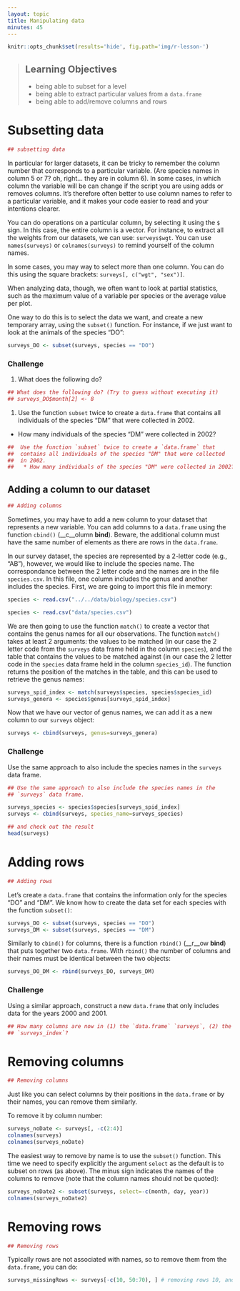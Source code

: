 ```yaml
---
layout: topic
title: Manipulating data
minutes: 45
---
```


```r
knitr::opts_chunk$set(results='hide', fig.path='img/r-lesson-')
```

> ## Learning Objectives
>
> * being able to subset for a level
> * being able to extract particular values from a `data.frame`
> * being able to add/remove columns and rows


# Subsetting data

```r
## subsetting data
```

In particular for larger datasets, it can be tricky to remember the column
number that corresponds to a particular variable. (Are species names in column 5
or 7? oh, right... they are in column 6). In some cases, in which column the
variable will be can change if the script you are using adds or removes
columns. It's therefore often better to use column names to refer to a
particular variable, and it makes your code easier to read and your intentions
clearer.

You can do operations on a particular column, by selecting it using the `$`
sign. In this case, the entire column is a vector. For instance, to extract all
the weights from our datasets, we can use: `surveys$wgt`. You can use
`names(surveys)` or `colnames(surveys)` to remind yourself of the column names.

In some cases, you may way to select more than one column. You can do this using
the square brackets: `surveys[, c("wgt", "sex")]`.

When analyzing data, though, we often want to look at partial statistics, such
as the maximum value of a variable per species or the average value per plot.

One way to do this is to select the data we want, and create a new temporary
array, using the `subset()` function. For instance, if we just want to look at
the animals of the species "DO":

```r
surveys_DO <- subset(surveys, species == "DO")
```

### Challenge

1. What does the following do?

  ```r
  ## What does the following do? (Try to guess without executing it)
  ## surveys_DO$month[2] <- 8
  ```

1. Use the function `subset` twice to create a `data.frame` that contains all
individuals of the species "DM" that were collected in 2002.
  * How many individuals of the species "DM" were collected in 2002?

  ```r
  ##  Use the function `subset` twice to create a `data.frame` that
  ##  contains all individuals of the species "DM" that were collected
  ##  in 2002.
  ##   * How many individuals of the species "DM" were collected in 2002?
  ```

## Adding a column to our dataset

```r
## Adding columns
```

Sometimes, you may have to add a new column to your dataset that represents a
new variable. You can add columns to a `data.frame` using the function `cbind()`
(__c__olumn __bind__). Beware, the additional column must have the same number
of elements as there are rows in the `data.frame`.

In our survey dataset, the species are represented by a 2-letter code (e.g.,
"AB"), however, we would like to include the species name. The correspondance
between the 2 letter code and the names are in the file `species.csv`. In this
file, one column includes the genus and another includes the species. First, we
are going to import this file in memory:

```r
species <- read.csv("../../data/biology/species.csv")
```

```r
species <- read.csv("data/species.csv")
```

We are then going to use the function `match()` to create a vector that contains
the genus names for all our observations. The function `match()` takes at least
2 arguments: the values to be matched (in our case the 2 letter code from the
`surveys` data frame held in the column `species`), and the table that contains
the values to be matched against (in our case the 2 letter code in the `species`
data frame held in the column `species_id`). The function returns the position
of the matches in the table, and this can be used to retrieve the genus names:

```r
surveys_spid_index <- match(surveys$species, species$species_id)
surveys_genera <- species$genus[surveys_spid_index]
```

Now that we have our vector of genus names, we can add it as a new column to our
`surveys` object:

```r
surveys <- cbind(surveys, genus=surveys_genera)
```

### Challenge

Use the same approach to also include the species names in the `surveys` data
frame.

```r
## Use the same approach to also include the species names in the
## `surveys` data frame.
```


```r
surveys_species <- species$species[surveys_spid_index]
surveys <- cbind(surveys, species_name=surveys_species)
```

```r
## and check out the result
head(surveys)
```

<!--- should we cover merge()? --->

# Adding rows

<!--- Even if this is not optimal, using this approach requires to cover less   -->
<!--- material such as logical operations on vectors. Depending on how fast the -->
<!--- group moves, it might be better to show the correct way.                  -->

```r
## Adding rows
```

Let's create a `data.frame` that contains the information only for the species
"DO" and "DM". We know how to create the data set for each species with the
function `subset()`:

```r
surveys_DO <- subset(surveys, species == "DO")
surveys_DM <- subset(surveys, species == "DM")
```

Similarly to `cbind()` for columns, there is a function `rbind()` (__r__ow
__bind__) that puts together two `data.frame`. With `rbind()` the number of
columns and their names must be identical between the two objects:

```r
surveys_DO_DM <- rbind(surveys_DO, surveys_DM)
```

### Challenge

Using a similar approach, construct a new `data.frame` that only includes data
for the years 2000 and 2001.

```r
## How many columns are now in (1) the `data.frame` `surveys`, (2) the `data.frame`
## `surveys_index`?
```

# Removing columns

```r
## Removing columns
```

Just like you can select columns by their positions in the `data.frame` or by
their names, you can remove them similarly.

To remove it by column number:

```r
surveys_noDate <- surveys[, -c(2:4)]
colnames(surveys)
colnames(surveys_noDate)
```

The easiest way to remove by name is to use the `subset()` function. This time
we need to specify explicitly the argument `select` as the default is to subset
on rows (as above). The minus sign indicates the names of the columns to remove
(note that the column names should not be quoted):

```r
surveys_noDate2 <- subset(surveys, select=-c(month, day, year))
colnames(surveys_noDate2)
```

# Removing rows

```r
## Removing rows
```

Typically rows are not associated with names, so to remove them from the
`data.frame`, you can do:

```r
surveys_missingRows <- surveys[-c(10, 50:70), ] # removing rows 10, and 50 to 70
```
